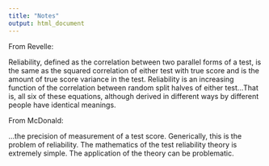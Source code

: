```yaml
---
title: "Notes"
output: html_document
---
```



From Revelle:

Reliability, defined as the correlation between two parallel forms of a test, is the
same as the squared correlation of either test with true score and is the amount of true score
variance in the test. Reliability is an increasing function of the correlation between random
split halves of either test...That is, all
six of these equations, although derived in different ways by different people have identical
meanings.

From McDonald:

...the precision of measurement of a test score. Generically, this is the problem of reliability. The mathematics of the test reliability theory is extremely
simple. The application of the theory can be problematic.